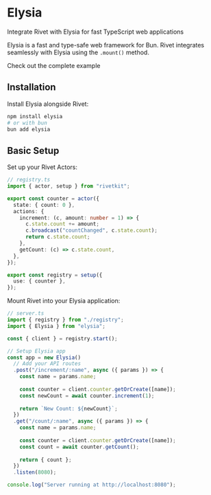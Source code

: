 # Elysia

Integrate Rivet with Elysia for fast TypeScript web applications

Elysia is a fast and type-safe web framework for Bun. Rivet integrates seamlessly with Elysia using the `.mount()` method.

<CardGroup>
<Card title="View Example on GitHub" icon="github" href="https://github.com/rivet-dev/rivetkit/tree/main/examples/elysia">
	Check out the complete example
</Card>
</CardGroup>

## Installation

Install Elysia alongside Rivet:

```bash
npm install elysia
# or with bun
bun add elysia
```

## Basic Setup

<Steps>
<Step title="Create Your Registry">
Set up your Rivet Actors:

```typescript
// registry.ts
import { actor, setup } from "rivetkit";

export const counter = actor({
  state: { count: 0 },
  actions: {
    increment: (c, amount: number = 1) => {
      c.state.count += amount;
      c.broadcast("countChanged", c.state.count);
      return c.state.count;
    },
    getCount: (c) => c.state.count,
  },
});

export const registry = setup({
  use: { counter },
});
```
</Step>

<Step title="Integrate with Elysia">
Mount Rivet into your Elysia application:

```typescript
// server.ts
import { registry } from "./registry";
import { Elysia } from "elysia";

const { client } = registry.start();

// Setup Elysia app
const app = new Elysia()
  // Add your API routes
  .post("/increment/:name", async ({ params }) => {
    const name = params.name;
    
    const counter = client.counter.getOrCreate([name]);
    const newCount = await counter.increment(1);
    
    return `New Count: ${newCount}`;
  })
  .get("/count/:name", async ({ params }) => {
    const name = params.name;
    
    const counter = client.counter.getOrCreate([name]);
    const count = await counter.getCount();
    
    return { count };
  })
  .listen(8080);

console.log("Server running at http://localhost:8080");
```
</Step>
</Steps>

